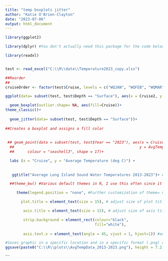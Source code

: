 ```yaml
---
title: "temp boxplots jitter"
author: "Katie O'Brien-Clayton"
date: "2023-07-06"
output: html_document
---
```


```r
library(ggplot2)

library(dplyr) #You don't actually need this package for the code below but dplyr is very handy most of the time

library(readxl)


test <- read_excel("C:\\R\\data\\Temperature2023_copy.xlsx")

##Reorder
## 
cruiseOrder <- factor(test$Cruise, levels = c("WQJAN", "WQFEB", "WQMAR", "WQAPR", "WQMAY", "WQJUN", "HYJUN", "WQJUL", "HYJUL", "WQAUG", "HYAUG", "WQSEP", "HYSEP", "WQOCT", "WQNOV", "WQDEC"))

ggplot(data= subset(test, test$Depth == "Surface"), aes(x = Cruise2, y = AvgTemp))+

  geom_boxplot(outlier.shape= NA, aes(fill=Cruise))+
theme_classic()+
  
  geom_jitter(data= subset(test, test$Depth == "Surface"))+
  
##Creates a boxplot and assigns a fill color
  
  
 ## geom_point(data = subset(test, test$Year == "2023"), aes(x = Cruise,
  ##                                                        y = AvgTemp),
  ##      colour = "seashell3", shape = 17)+

  labs (x = "Cruise", y = "Average Temperature (deg C)") +
  
  
   ggtitle("Average Long Island Sound Water Temperatures 2013-2023")+ #Assigns a title and subtitle to the graphic

  ##theme_bw() #Various default themes in R, I use this often since it puts up a white background.

     theme(legend.position = "none", #Further customization of theme= none, left, right, top, bottom

       plot.title = element_text(size = 15), # adjust size of plot title

        axis.title = element_text(size = 15), # adjust size of axis title

        strip.background = element_rect(colour="black",
                                        fill="white"),
        
        axis.text.x = element_text(angle = 45, vjust = 1, hjust=1)) #adjust axis text

#Saves graphic in a specific location and in a specific format (.png) and size
ggsave(paste0("C:\\R\\plots\\AvgTempData_2013-2023.png"), height = 7.2, width = 10)
```
```

